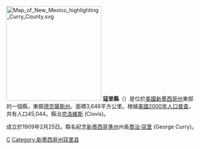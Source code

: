 {{Otheruses|寇里縣 (俄勒岡州)|subject=美國俄勒岡州的一個縣|other=同名的縣}}
[[File:Map_of_New_Mexico_highlighting_Curry_County.svg|250px]]
'''寇里縣'''（{{lang-en|Curry County}}）是位於[[美國|美國]][[新墨西哥州|新墨西哥州]]東部的一個縣，東鄰[[德克薩斯州|德克薩斯州]]。面積3,646平方公里。根據[[美國2000年人口普查|美國2000年人口普查]]，共有人口45,044。縣治[[克洛維斯_(新墨西哥州)|克洛維斯]] (Clovis)。

成立於1909年2月25日。縣名紀念[[新墨西哥準州|新墨西哥準州]]州長[[喬治·寇里|喬治·寇里]] (George Curry)。
{{NewMexico-stub}}

[[Category:新墨西哥州行政区划|C]]
[[Category:新墨西哥州寇里县|Category:新墨西哥州寇里县]]